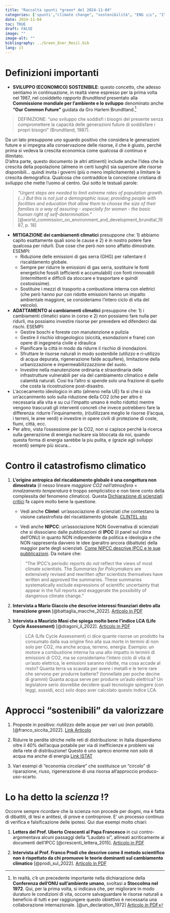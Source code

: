 ```yaml
---
title: "Raccolta spunti *green* del 2024-11-04"
categories: ['spunti',"climate change", "sostenibilità", "ENG 🇺🇸", "ITA 🇮🇹"]
date: 2024-11-04
toc: TRUE
draft: FALSE
image: ""
image-alt: ""
bibliography: ../Green_Ener_Resil.bib
lang: it
---
```



# Definizioni importanti

+ **SVILUPPO (ECONOMICO) SOSTENIBILE**: questo concetto, che adesso sentiamo in continuazione, in realtà viene espresso per la prima volta nel 1987, nel cosiddetto *rapporto Brundtland* presentato alla **Commissione mondiale per l’ambiente e lo sviluppo** denominato anche  **“Our Common Future”** guidata da Gro Harlem Brundtland.[^1]

[^1]: In realtà, c'è un precedente importante nella dichiarazione della **Conferenza dell'ONU sull'ambiente umano**, svoltasi a **Stoccolma nel 1972**. Qui, per la prima volta, si indicava che, per migliorare in modo duraturo le condizioni di vita, occorre salvaguardare le risorse naturali a beneficio di tutti e per raggiungere questo obiettivo è necessaria una collaborazione internazionale. [@un_declaration_1972] [Articolo in PDF](stockholm_declaration.pdf)

> DEFINIZIONE: "uno sviluppo che soddisfi i bisogni del presente senza compromettere la capacità delle generazioni future di soddisfare i propri bisogni" (Brundtland, 1987). 

Da un lato presuppone uno sguardo positivo che considera le generazioni future e si impegna alla conservazione delle risorse, il che è giusto, perchè prima si vedeva la crescita economica come qualcosa di continuo e illimitato.  
D'altra parte, questo documento (e altri attinenti) include anche l'idea che la crescita della popolazione (almeno in certi luoghi) sia superiore alle risorse disponibili... quindi invita i governi (più o meno implicitamente) a limitare la crescita demografica. Qualcosa che contraddice la concezione cristiana di sviluppo che mette l'uomo al centro. Qui sotto le testuali parole: 

> *"Urgent steps are needed to limit extreme rates of population growth. (...) But this is not just a demographic issue; providing people with facilities and education that allow them to choose the size of their families is a way of assuring - especially for women - the basic human right of self-determination."* [@world_commission_on_environment_and_development_brundtal_1987, p. 18]

+ **MITIGAZIONE dei cambiamenti climatici** presuppone che: 1) abbiamo capito esattamente quali sono le cause e 2) è in nostro potere fare qualcosa per ridurli. Due cose che però non sono affatto dimostrate. ESEMPI:
  - Riduzione delle emissioni di gas serra (GHG) per rallentare il riscaldamento globale. 
  - Sempre per ridurre le emissioni di gas serra, sostituire le fonti energetiche fossili (efficienti e accumulabili) con fonti rinnovabili (intermittenti e difficili da stoccare e trasportare e quindi costosissime).
  - Sostituire i mezzi di trasporto a combustione interna con elettrici (che però hanno pur con ridotte emissioni hanno un impatto ambientale maggiore, se consideriamo l'intero ciclo di vita del veicolo).  
  
+ **ADATTAMENTO ai cambiamenti climatici** presuppone che: 1) i cambiamenti climatici siano in corso e 2) non possiamo fare nulla per ridurli, ma possiamo investire risorse per prevedere ed difenderci dai rischi. ESEMPI:
  - Gestire boschi e foreste con manutenzione e pulizia
  - Gestire il rischio idrogeologico (siccità, esondazioni e frane) con opere di ingegneria civile e idraulica
  - Pianificare la città in modo da ridurre il rischio di inondazioni.
  - Sfruttare le risorse naturali in modo sostenibile (utilizzo e ri-utilizzo di acqua depurata, rigenerazione falde acquifere), limitazione della urbanizzazione e impermeabilizzazzione del suolo.
  - Investire nella manutenzione ordinaria e straordinaria delle infrastrutture vulnerabili per via del cambiamento climatico e delle calamità naturali. Cosi tra l'altro si spende solo una frazione di quello che costa la ricostruzione post-disastro.
  
+ L'accecamento ideologico in atto (almeno nella UE) fa si che ci sia un'accanimento solo sulla riduzione della CO2 (che per altro è necessaria alla vita e su cui l'impatto umano è molto ridotto) mentre vengono trascurati gli interventi concreti che invece potrebbero fare la differenza: ridurre l'inquinamento, (ri)utilizzare meglio le risorse (l'acqua, i terreni, le aree verdi) e investire in opere civili di protezione di coste, fiumi, città, ecc. 
+ Per altro, vista l'ossessione per la CO2, non si capisce perchè la ricerca sulla generazione di energia nucleare sia bloccata da noi, quando questa forma di energia sarebbe la piu pulita, e (grazie agli sviluppi recenti) sempre più sicura... 
 
# Contro il catastrofismo climatico

1) **L’origine antropica del riscaldamento globale è una congettura non dimostrata** (il nesso lineare *maggiore CO2 nell’atmosfera* =  *innalzamento temperatura* è troppo semplicistico e non tiene conto della complessita del fenomeno climatico). Questa [Dichiarazione di scienziati critici](http://www.scienzanazionale.it/e-nata-astri-per-la-ricerca-italiana/petizione-sul-riscaldamento-globale-antropico/) fa capire molto bene la questione.

	- Vedi anche **Clintel**: un'associazione di scienziati che contestano la visione catastrofista del riscaldamento globale. 
[CLINTEL sito ](https://clintel.org/about-us/)

	- Vedi anche **NIPCC**: un'associazione NON Governativa di scienziati che si dissociano dalle pubblicazioni di **IPCC** (il panel sul clima dell'ONU) in quanto NON indipendente da politica e ideologia e che NON rappresenta davvero le idee (peraltro ancora dibattute) della maggior parte degli scienziati. 
[Come NIPCC descrive IPCC e le sue pubblicazioni](http://climatechangereconsidered.org/about-the-ipcc/). Da notare che: 
	
	> "The IPCC’s periodic reports do *not* reflect the views of most climate scientists. The *Summaries for Policymakers* are extensively revised and rewritten *after* scientists themselves have written and approved the summaries. These summaries systematically exclude expressions of scientific uncertainty that appear in the full reports and exaggerate the possibility of dangerous climate change." 
	
3) **Intervista a Mario Giaccio che descrive interessi finanziari dietro alla transizione green** [@battaglia_macche_2022]. [Articolo in PDF](Battaglia.pdf)

4) **Intervista a Maurizio Masi che spiega molto bene l'indice LCA (Life Cycle Assessment)** [@dragoni_il_2022]. [Articolo in PDF](Masi.pdf)

	> LCA (Life Cycle Assessment) ci dice quante risorse un prodotto ha consumato dalla sua origine fino alla sua morte in termini di non solo per CO2, ma anche acqua, terreno, energia. Esempio: un motore a combustione interna ha una alto impatto in termini di emissioni di CO2, ma se consideriamo l'intero ciclo di vita di un'auto elettrica, le emissioni saranno ridotte, ma cosa accade al resto? Quanta terra va scavata per avere i metalli e le terre rare che servono per produrre batterie? (tonnellate per poche decine di grammi) Quanta acqua serve per produrre un'auto elettrica? Un legislatore serio dovrebbe decidere quali tecnologie spingere (con leggi, sussidi, ecc) solo dopo aver calcolato questo indice LCA.

# Approcci "sostenibili" da valorizzare 

1) Proposte in positivo: riutilizzo delle acque per vari usi (non potabili). [@franco_siccita_2022]. [Link Articolo](https://www.ilfattoquotidiano.it/2022/07/13/siccita-in-italia-utilizzato-appena-il-4-delle-acque-reflue-con-un-riuso-corretto-si-potrebbe-soddisfare-il-45-del-fabbisogno-nazionale/6656505/)
 
2) Ridurre le perdite idriche nelle reti di distribuzione: in Italia disperdiamo oltre il 40% dell'acqua potabile per via di inefficienze e problemi vai della rete di distribuzione! Questo è uno spreco enorme non solo di acqua ma anche di energia [Link ISTAT](https://www.istat.it/it/files//2021/03/Report-Giornata-mondiale-acqua.pdf)

3) Vari esempi di "economia circolare" che sostituisce un "circolo" di riparazione, riuso, rigenerazione di una risorsa all'approccio produco-uso-scarto. 


# Lo ha detto la *scienza* !?

Occorre sempre ricordare che la scienza non procede per dogmi, ma è fatta di dibattiti, di tesi e antitesi, di prove e controprove. E' un processo continuo di verifica e falsificazione delle ipotesi. Qui due esempi molto chiari:

1) **Lettera del Prof. Uberto Crescenti al Papa Francesco** in cui contro-argomentava alcuni passaggi della "Laudato si", allineati acriticamente ai documenti dell'IPCC [@crescenti_lettera_2015]. [Articolo in PDF](Crescenti_papa.pdf)

2) **Intervista al Prof. Franco Prodi che descrive come il metodo scientifico non è rispettato da chi promuove le teorie dominanti sul cambiamento climatico** [@prodi_sul_2022]. [Articolo in PDF](Prodi_2022.pdf)

